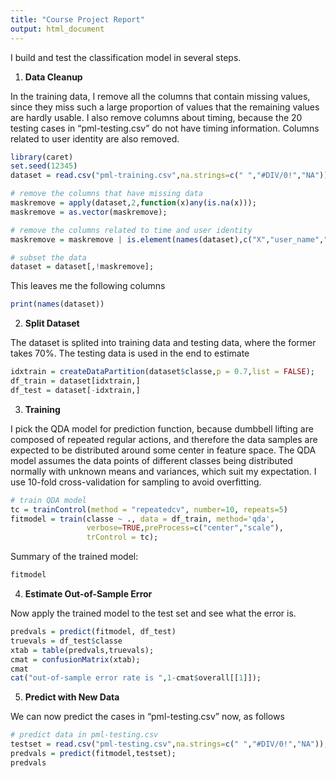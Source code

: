 ```yaml
---
title: "Course Project Report"
output: html_document
---
```


I build and test the classification model in several steps.

1. **Data Cleanup**

In the training data, I remove all the columns that contain missing values, since they miss such a large proportion of values that the remaining values are hardly usable. I also remove columns about timing, because the 20 testing cases in "pml-testing.csv" do not have timing information. Columns related to user identity are also removed.

```r
library(caret)
set.seed(12345)
dataset = read.csv("pml-training.csv",na.strings=c(" ","#DIV/0!","NA"));

# remove the columns that have missing data
maskremove = apply(dataset,2,function(x)any(is.na(x)));
maskremove = as.vector(maskremove);

# remove the columns related to time and user identity
maskremove = maskremove | is.element(names(dataset),c("X","user_name","raw_timestamp_part_1","raw_timestamp_part_2","cvtd_timestamp","new_window","num_window"));

# subset the data
dataset = dataset[,!maskremove];
```

This leaves me the following columns
```r
print(names(dataset))
```

2. **Split Dataset** 

The dataset is splited into training data and testing data, where the former takes 70%. The testing data is used in the end to estimate
```r
idxtrain = createDataPartition(dataset$classe,p = 0.7,list = FALSE);
df_train = dataset[idxtrain,]
df_test = dataset[-idxtrain,]
```

3. **Training** 

I pick the QDA model for prediction function, because dumbbell lifting are composed of repeated regular actions, and therefore the data samples are expected to be distributed around some center in feature space. The QDA model assumes the data points of different classes being distributed normally with unknown means and variances, which suit my expectation. I use 10-fold cross-validation for sampling to avoid overfitting.

```r
# train QDA model
tc = trainControl(method = "repeatedcv", number=10, repeats=5)
fitmodel = train(classe ~ ., data = df_train, method='qda', 
                 verbose=TRUE,preProcess=c("center","scale"),
                 trControl = tc);
```

Summary of the trained model:
```r
fitmodel
```

4. **Estimate Out-of-Sample Error**

Now apply the trained model to the test set and see what the error is.
```r
predvals = predict(fitmodel, df_test)
truevals = df_test$classe
xtab = table(predvals,truevals);
cmat = confusionMatrix(xtab);
cmat
cat("out-of-sample error rate is ",1-cmat$overall[[1]]);
```

5. **Predict with New Data**

We can now predict the cases in "pml-testing.csv" now, as follows
```r
# predict data in pml-testing.csv
testset = read.csv("pml-testing.csv",na.strings=c(" ","#DIV/0!","NA"));
predvals = predict(fitmodel,testset);
predvals
```















